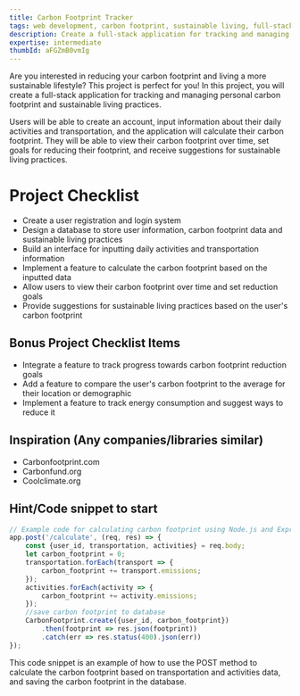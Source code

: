 ```yaml
---
title: Carbon Footprint Tracker
tags: web development, carbon footprint, sustainable living, full-stack
description: Create a full-stack application for tracking and managing personal carbon footprint and sustainable living practices.
expertise: intermediate
thumbId: aFGZmB0vmIg
---
```


Are you interested in reducing your carbon footprint and living a more sustainable lifestyle? This project is perfect for you! In this project, you will create a full-stack application for tracking and managing personal carbon footprint and sustainable living practices.

Users will be able to create an account, input information about their daily activities and transportation, and the application will calculate their carbon footprint. They will be able to view their carbon footprint over time, set goals for reducing their footprint, and receive suggestions for sustainable living practices.

<h1>Project Checklist</h1>
<ul>
<li>Create a user registration and login system</li>
<li>Design a database to store user information, carbon footprint data and sustainable living practices</li>
<li>Build an interface for inputting daily activities and transportation information</li>
<li>Implement a feature to calculate the carbon footprint based on the inputted data</li>
<li>Allow users to view their carbon footprint over time and set reduction goals</li>
<li>Provide suggestions for sustainable living practices based on the user's carbon footprint</li>
</ul>
<h2>Bonus Project Checklist Items</h2>
<ul>
<li>Integrate a feature to track progress towards carbon footprint reduction goals</li>
<li>Add a feature to compare the user's carbon footprint to the average for their location or demographic</li>
<li>Implement a feature to track energy consumption and suggest ways to reduce it</li>
</ul>
<h2>Inspiration (Any companies/libraries similar)</h2>
<ul>
<li>Carbonfootprint.com</li>
<li>Carbonfund.org</li>
<li>Coolclimate.org</li>
</ul>
<h2>Hint/Code snippet to start</h2>

```javascript
// Example code for calculating carbon footprint using Node.js and Express
app.post('/calculate', (req, res) => {
    const {user_id, transportation, activities} = req.body;
    let carbon_footprint = 0;
    transportation.forEach(transport => {
        carbon_footprint += transport.emissions;
    });
    activities.forEach(activity => {
        carbon_footprint += activity.emissions;
    });
    //save carbon footprint to database
    CarbonFootprint.create({user_id, carbon_footprint})
        .then(footprint => res.json(footprint))
        .catch(err => res.status(400).json(err))
});
```

This code snippet is an example of how to use the POST method to calculate the carbon footprint based on transportation and activities data, and saving the carbon footprint in the database.
